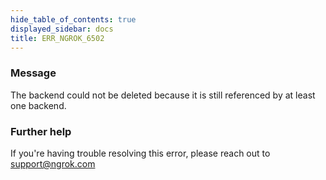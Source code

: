 ```yaml
---
hide_table_of_contents: true
displayed_sidebar: docs
title: ERR_NGROK_6502
---
```


### Message

The backend could not be deleted because it is still referenced by at least one backend.

### Further help

If you're having trouble resolving this error, please reach out to [support@ngrok.com](mailto:support@ngrok.com?subject=Help%20with%20ERR_NGROK_6502)

